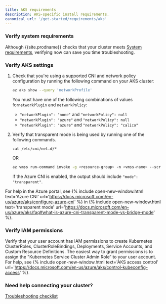 ```yaml
---
title: AKS requirements
description: AKS-specific install requirements.
canonical_url: '/get-started/requirements/aks'
---
```


### Verify system requirements

Although {{site.prodname}} checks that your cluster meets [System requirements]({{sitebase.url}}/get-started/requirements/system-requirements), verifying now can save you time troubleshooting. 

### Verify AKS settings


1. Check that you're using a supported CNI and network policy configuration by running the following command on your AKS cluster:

    ```bash
    az aks show --query 'networkProfile'
    ```

    You must have one of the following combinations of values for`networkPlugin` and `networkPolicy`:

    * `"networkPlugin": "none"` and `"networkPolicy": null`
    * `"networkPlugin": "azure"` and `"networkPolicy": null`
    * `"networkPlugin": "azure"` and `"networkPolicy": "calico"`

1. Verify that transparent mode is being used by running one of the following commands. 

   `cat /etc/cni/net.d/*` 

    OR

    ```bash
    az vmss run-command invoke -g <resource-group> -n <vmss-name> --scripts "cat /etc/cni/net.d/*" --command-id RunShellScript --instance-id 0 --query 'value[0].message'
    ```

   If the Azure CNI is enabled, the output should include `"mode": "transparent"`.

For help in the Azure portal, see {% include open-new-window.html text='Azure CNI' url='https://docs.microsoft.com/en-us/azure/aks/configure-azure-cni' %} in {% include open-new-window.html text='transparent mode' url='https://docs.microsoft.com/en-us/azure/aks/faq#what-is-azure-cni-transparent-mode-vs-bridge-mode' %}.

### Verify IAM permissions

Verify that your user account has IAM permissions to create Kubernetes ClusterRoles, ClusterRoleBindings, Deployments, Service Accounts, and Custom Resource Definitions. The easiest way to grant permissions is to assign the "Kubernetes Service Cluster Admin Role” to your user account. For help, see {% include open-new-window.html text='AKS access control' url='https://docs.microsoft.com/en-us/azure/aks/control-kubeconfig-access' %}.

### Need help connecting your cluster? 

[Troubleshooting checklist]({{sitebase.url}}/get-started/connect/checklist)
